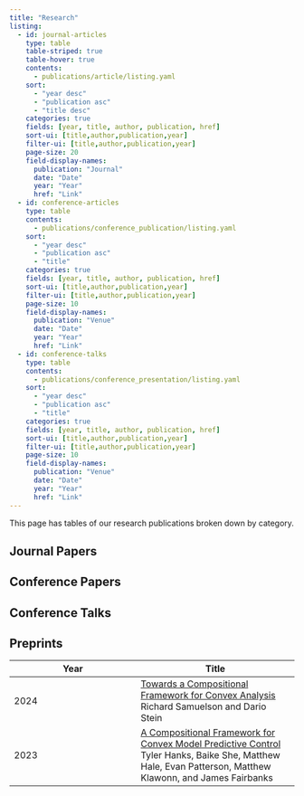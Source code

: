 ```yaml
---
title: "Research"
listing:
  - id: journal-articles
    type: table
    table-striped: true
    table-hover: true
    contents:
      - publications/article/listing.yaml
    sort: 
      - "year desc"
      - "publication asc"
      - "title desc"
    categories: true
    fields: [year, title, author, publication, href]
    sort-ui: [title,author,publication,year]
    filter-ui: [title,author,publication,year]
    page-size: 20
    field-display-names: 
      publication: "Journal"
      date: "Date"
      year: "Year"
      href: "Link"
  - id: conference-articles
    type: table
    contents:
      - publications/conference_publication/listing.yaml
    sort: 
      - "year desc"
      - "publication asc"
      - "title"
    categories: true
    fields: [year, title, author, publication, href]
    sort-ui: [title,author,publication,year]
    filter-ui: [title,author,publication,year]
    page-size: 10
    field-display-names: 
      publication: "Venue"
      date: "Date"
      year: "Year"
      href: "Link"
  - id: conference-talks
    type: table
    contents:
      - publications/conference_presentation/listing.yaml
    sort: 
      - "year desc"
      - "publication asc"
      - "title"
    categories: true
    fields: [year, title, author, publication, href]
    sort-ui: [title,author,publication,year]
    filter-ui: [title,author,publication,year]
    page-size: 10
    field-display-names: 
      publication: "Venue"
      date: "Date"
      year: "Year"
      href: "Link"
---
```


This page has tables of our research publications broken down by category.

## Journal Papers

:::{#journal-articles}
:::

## Conference Papers

:::{#conference-articles}
:::

## Conference Talks

:::{#conference-talks}
:::

## Preprints

| Year | Title |
| ---- | ----- |
| 2024 | [Towards a Compositional Framework for Convex Analysis](https://arxiv.org/abs/2312.02291) <br> Richard Samuelson and Dario Stein |
| 2023 | [A Compositional Framework for Convex Model Predictive Control](https://arxiv.org/abs/2305.03820) <br> Tyler Hanks, Baike She, Matthew Hale, Evan Patterson, Matthew Klawonn, and James Fairbanks |
